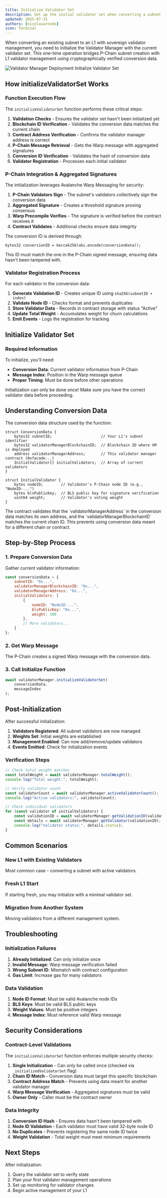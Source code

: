```yaml
---
title: Initialize Validator Set
description: Set up the initial validator set when converting a subnet to an L1
updated: 2025-07-31
authors: [nicolasarnedo]
icon: Terminal
---
```


When converting an existing subnet to an L1 with sovereign validator management, you need to initialize the Validator Manager with the current validator set. This one-time operation bridges P-Chain subnet creation with L1 validator management using cryptographically verified conversion data.

![Validator Manager Deployment Initialize Validator Set](/common-images/permissioned-l1s/VMCDeploy6.png)

## How initializeValidatorSet Works

### Function Execution Flow

The `initializeValidatorSet` function performs these critical steps:

1. **Validation Checks** - Ensures the validator set hasn't been initialized yet
2. **Blockchain ID Verification** - Validates the conversion data matches the current chain
3. **Contract Address Verification** - Confirms the validator manager address is correct
4. **P-Chain Message Retrieval** - Gets the Warp message with aggregated signatures
5. **Conversion ID Verification** - Validates the hash of conversion data
6. **Validator Registration** - Processes each initial validator

### P-Chain Integration & Aggregated Signatures

The initialization leverages Avalanche Warp Messaging for security:

1. **P-Chain Validators Sign** - The subnet's validators collectively sign the conversion data
2. **Aggregated Signature** - Creates a threshold signature proving consensus
3. **Warp Precompile Verifies** - The signature is verified before the contract receives it
4. **Contract Validates** - Additional checks ensure data integrity

The conversion ID is derived through:
```solidity
bytes32 conversionID = keccak256(abi.encode(conversionData));
```

This ID must match the one in the P-Chain signed message, ensuring data hasn't been tampered with.

### Validator Registration Process

For each validator in the conversion data:

1. **Generate Validation ID** - Creates unique ID using `sha256(subnetID + index)`
2. **Validate Node ID** - Checks format and prevents duplicates
3. **Store Validator Data** - Records in contract storage with status "Active"
4. **Update Total Weight** - Accumulates weight for churn calculations
5. **Emit Events** - Logs the registration for tracking

## Initialize Validator Set



<ToolboxMdxWrapper walletMode="l1">
    <InitValidatorSet />
</ToolboxMdxWrapper>

### Required Information

To initialize, you'll need:
- **Conversion Data**: Current validator information from P-Chain
- **Message Index**: Position in the Warp message queue
- **Proper Timing**: Must be done before other operations

<Callout type="warning">
Initialization can only be done once! Make sure you have the correct validator data before proceeding.
</Callout>

## Understanding Conversion Data

The conversion data structure used by the function:

```solidity
struct ConversionData {
    bytes32 subnetID;                      // Your L1's subnet identifier
    bytes32 validatorManagerBlockchainID;  // Blockchain ID where VM is deployed  
    address validatorManagerAddress;       // This validator manager contract (0xfacade...)
    InitialValidator[] initialValidators;  // Array of current validators
}

struct InitialValidator {
    bytes nodeID;        // Validator's P-Chain node ID (e.g., "NodeID-...")
    bytes blsPublicKey;  // BLS public key for signature verification
    uint64 weight;       // Validator's voting weight
}
```

<Callout type="info">
The contract validates that the `validatorManagerAddress` in the conversion data matches its own address, and the `validatorManagerBlockchainID` matches the current chain ID. This prevents using conversion data meant for a different chain or contract.
</Callout>



## Step-by-Step Process

### 1. Prepare Conversion Data

Gather current validator information:
```javascript
const conversionData = {
    subnetID: "0x...",
    validatorManagerBlockchainID: "0x...",
    validatorManagerAddress: "0x...",
    initialValidators: [
        {
            nodeID: "NodeID-...",
            blsPublicKey: "0x...",
            weight: 100
        },
        // More validators...
    ]
};
```

### 2. Get Warp Message

The P-Chain creates a signed Warp message with the conversion data.

### 3. Call Initialize Function

```javascript
await validatorManager.initializeValidatorSet(
    conversionData,
    messageIndex
);
```

## Post-Initialization

After successful initialization:

1. **Validators Registered**: All subnet validators are now managed
2. **Weights Set**: Initial weights are established
3. **Management Enabled**: Can now add/remove/update validators
4. **Events Emitted**: Check for initialization events

### Verification Steps

```javascript
// Check total weight matches
const totalWeight = await validatorManager.totalWeight();
console.log("Total weight:", totalWeight);

// Verify validator count
const validatorCount = await validatorManager.activeValidatorCount();
console.log("Active validators:", validatorCount);

// Check individual validators
for (const validator of initialValidators) {
    const validationID = await validatorManager.getValidationID(validator.nodeID);
    const details = await validatorManager.getValidator(validationID);
    console.log("Validator status:", details.status);
}
```

## Common Scenarios

### New L1 with Existing Validators
Most common case - converting a subnet with active validators.

### Fresh L1 Start
If starting fresh, you may initialize with a minimal validator set.

### Migration from Another System
Moving validators from a different management system.

## Troubleshooting

### Initialization Failures

1. **Already Initialized**: Can only initialize once
2. **Invalid Message**: Warp message verification failed
3. **Wrong Subnet ID**: Mismatch with contract configuration
4. **Gas Limit**: Increase gas for many validators

### Data Validation

1. **Node ID Format**: Must be valid Avalanche node IDs
2. **BLS Keys**: Must be valid BLS public keys
3. **Weight Values**: Must be positive integers
4. **Message Index**: Must reference valid Warp message

## Security Considerations

### Contract-Level Validations

The `initializeValidatorSet` function enforces multiple security checks:

1. **Single Initialization** - Can only be called once (checked via `_initializedValidatorSet` flag)
2. **Chain ID Match** - Conversion data must target this specific blockchain
3. **Contract Address Match** - Prevents using data meant for another validator manager
4. **Warp Message Verification** - Aggregated signatures must be valid
5. **Owner Only** - Caller must be the contract owner

### Data Integrity

1. **Conversion ID Hash** - Ensures data hasn't been tampered with
2. **Node ID Validation** - Each validator must have valid 32-byte node ID
3. **No Duplicates** - Prevents registering the same node ID twice
4. **Weight Validation** - Total weight must meet minimum requirements

## Next Steps

After initialization:
1. Query the validator set to verify state
2. Plan your first validator management operations
3. Set up monitoring for validator changes
4. Begin active management of your L1